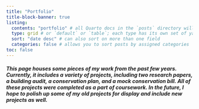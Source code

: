 ```yaml
---
title: "Portfolio"
title-block-banner: true
listing: 
  contents: "portfolio" # all Quarto docs in the `posts` directory will be included on your listing page
  type: grid # or `default` or `table`; each type has its own set of yaml options to include
  sort: "date desc" # can also sort on more than one field
  categories: false # allows you to sort posts by assigned categories 
toc: false
---
```


::: {.red-block}
<h5 id="no-padding">
This page houses some pieces of my work from the past few years. Currently, it includes a variety of projects, including two research papers, a building audit, a conservation plan, and a mock conservation bill. All of these projects were completed as a part of coursework. In the future, I hope to polish up some of my old projects for display and include new projects as well. 
</h5>
:::

